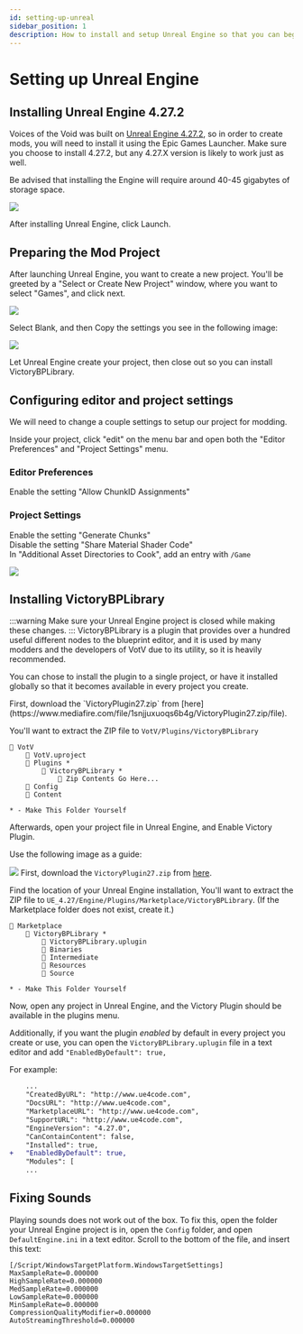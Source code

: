 ```yaml
---
id: setting-up-unreal
sidebar_position: 1
description: How to install and setup Unreal Engine so that you can begin modding
---
```


# Setting up Unreal Engine

## Installing Unreal Engine 4.27.2
Voices of the Void was built on [Unreal Engine 4.27.2](https://www.unrealengine.com/en-US/download), so in order to create mods, you will need to install it using the Epic Games Launcher. Make sure you choose to install 4.27.2, but any 4.27.X version is likely to work just as well.

Be advised that installing the Engine will require around 40-45 gigabytes of storage space.

![](img/setup-unreal/unrealengine-install.png)

After installing Unreal Engine, click Launch.

## Preparing the Mod Project
After launching Unreal Engine, you want to create a new project. You'll be greeted by a "Select or Create New Project" window, where you want to select "Games", and click next.

![](img/setup-unreal/unrealengine-newproject.png)

Select Blank, and then Copy the settings you see in the following image:

![](img/setup-unreal/unrealengine-projectsetup.png)

Let Unreal Engine create your project, then close out so you can install VictoryBPLibrary.

## Configuring editor and project settings
We will need to change a couple settings to setup our project for modding.

Inside your project, click "edit" on the menu bar and open both the "Editor Preferences" and "Project Settings" menu.

### Editor Preferences
Enable the setting "Allow ChunkID Assignments"

### Project Settings
Enable the setting "Generate Chunks"\
Disable the setting "Share Material Shader Code"\
In "Additional Asset Directories to Cook", add an entry with `/Game`

![](img/setup-unreal/unreal-edit.png)

## Installing VictoryBPLibrary
:::warning
Make sure your Unreal Engine project is closed while making these changes.
:::
VictoryBPLibrary is a plugin that provides over a hundred useful different nodes to the blueprint editor, and it is used by many modders and the developers of VotV due to its utility, so it is heavily recommended.

You can chose to install the plugin to a single project, or have it installed globally so that it becomes available in every project you create.

<Tabs groupId="installing-victorybp">
<TabItem value="local-install" label="Installing to a Project" default>
First, download the `VictoryPlugin27.zip` from [here](https://www.mediafire.com/file/1snjjuxuoqs6b4g/VictoryPlugin27.zip/file).

You'll want to extract the ZIP file to `VotV/Plugins/VictoryBPLibrary`

```
📁 VotV
    📄 VotV.uproject
    📁 Plugins *
        📁 VictoryBPLibrary *
            📄 Zip Contents Go Here...
    📁 Config
    📁 Content

* - Make This Folder Yourself
```

Afterwards, open your project file in Unreal Engine, and Enable Victory Plugin.

Use the following image as a guide:

![](img/setup-unreal/victorybp-enable.png)
</TabItem>
<TabItem value="global-install" label="Installing Globally">
First, download the `VictoryPlugin27.zip` from [here](https://www.mediafire.com/file/1snjjuxuoqs6b4g/VictoryPlugin27.zip/file).

Find the location of your Unreal Engine installation, You'll want to extract the ZIP file to `UE_4.27/Engine/Plugins/Marketplace/VictoryBPLibrary`. (If the Marketplace folder does not exist, create it.)

```
📁 Marketplace
    📁 VictoryBPLibrary *
        📄 VictoryBPLibrary.uplugin
        📁 Binaries
        📁 Intermediate
        📁 Resources
        📁 Source

* - Make This Folder Yourself
```

Now, open any project in Unreal Engine, and the Victory Plugin should be available in the plugins menu.

Additionally, if you want the plugin *enabled* by default in every project you create or use, you can open the `VictoryBPLibrary.uplugin` file in a text editor and add `"EnabledByDefault": true,`

For example:
```diff
    ...
    "CreatedByURL": "http://www.ue4code.com",
    "DocsURL": "http://www.ue4code.com",
    "MarketplaceURL": "http://www.ue4code.com",
    "SupportURL": "http://www.ue4code.com",
    "EngineVersion": "4.27.0",
    "CanContainContent": false,
    "Installed": true,
+   "EnabledByDefault": true,
    "Modules": [
    ...
```
</TabItem>
</Tabs>

## Fixing Sounds
Playing sounds does not work out of the box. To fix this, open the folder your Unreal Engine project is in, open the `Config` folder, and open `DefaultEngine.ini` in a text editor. Scroll to the bottom of the file, and insert this text:

```
[/Script/WindowsTargetPlatform.WindowsTargetSettings]
MaxSampleRate=0.000000
HighSampleRate=0.000000
MedSampleRate=0.000000
LowSampleRate=0.000000
MinSampleRate=0.000000
CompressionQualityModifier=0.000000
AutoStreamingThreshold=0.000000
```
